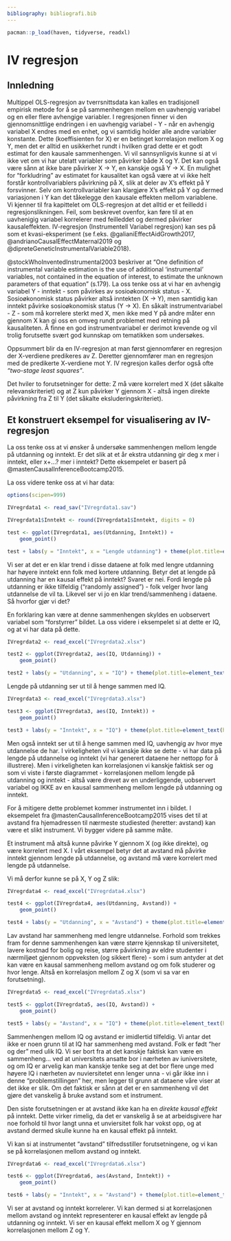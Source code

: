 ```yaml
---
bibliography: bibliografi.bib  
---
```


```r
pacman::p_load(haven, tidyverse, readxl)
```

# IV regresjon

## Innledning

Multippel OLS-regresjon av tverrsnittsdata kan kalles en tradisjonell empirisk metode for å se på sammenhengen mellom en uavhengig variabel og en eller flere avhengige variabler. I regresjonen finner vi den gjennomsnittlige endringen i en uavhengig variabel - Y - når en avhengig variabel X endres med en enhet, og vi samtidig holder alle andre variabler konstante. Dette (koeffisienten for X) er en betinget korrelasjon mellom X og Y, men det er alltid en usikkerhet rundt i hvilken grad dette er et godt estimat for den kausale sammenhengen. Vi vil sannsynligvis kunne si at vi ikke vet om vi har utelatt variabler som påvirker både X og Y. Det kan også være sånn at ikke bare påvirker X -> Y, en kanskje også Y -> X. En mulighet for "forkludring" av estimatet for kausalitet kan også være at vi ikke helt forstår kontrollvariablers påvirkning på X, slik at deler av X's effekt på Y forsvinner. Selv om kontrollvariabler kan klargjøre X's effekt på Y og dermed variasjonen i Y kan det tåkelegge den kausale effekten mellom variablene. Vi kjenner til fra kapittelet om OLS-regresjon at det alltid er et feilledd i regresjonslikningen. Feil, som beskrevet ovenfor, kan føre til at en uavhenigig variabel korrelerer med feilleddet og dermed påvirker kausaleffekten. IV-regresjon (Instrumentell Variabel regresjon) kan ses på som et kvasi-eksperiment (se f.eks. @galianiEffectAidGrowth2017, @andrianoCausalEffectMaternal2019 og @dipreteGeneticInstrumentalVariable2018).

@stockWhoInventedInstrumental2003 beskriver at "One definition of instrumental variable estimation is the use of additional 'instrumental' variables, not contained in the equation of interest, to estimate the unknown parameters of that equation" (s.179). La oss tenke oss at vi har en avhengig variabel Y - inntekt - som påvirkes av sosioøkonomisk status - X. Sosioøkonomisk status påvirker altså inntekten (X -> Y), men samtidig kan inntekt påvirke sosioøkonomisk status (Y -> X). En såkalt instrumentvariabel - Z - som må korrelere sterkt med X, men ikke med Y på andre måter enn gjennom X kan gi oss en omveg rundt problemet med retning på kausaliteten. Å finne en god instrumentvariabel er derimot krevende og vil trolig forutsette svært god kunnskap om tematikken som undersøkes. 

Oppsummert blir da en IV-regresjon at man først gjennomfører en regresjon der X-verdiene predikeres av Z. Deretter gjennomfører man en regresjon med de predikerte X-verdiene mot Y. IV regresjon kalles derfor også ofte *"two-stage least squares"*.

Det hviler to forutsetninger for dette: Z må være korrelert med X (det såkalte relevanskriteriet) og at Z kun påvirker Y gjennom X - altså ingen direkte påvirkning fra Z til Y (det såkalte eksluderingskriteriet). 

## Et konstruert eksempel for visualisering av IV-regresjon

La oss tenke oss at vi ønsker å undersøke sammenhengen mellom lengde på utdanning og inntekt. Er det slik at et år ekstra utdanning gir deg x mer i inntekt, eller x+...? mer i inntekt? Dette eksempelet er basert på @mastenCausalInferenceBootcamp2015.

La oss videre tenke oss at vi har data:

```r

options(scipen=999)

IVregrdata1 <- read_sav("IVregrdata1.sav")

IVregrdata1$Inntekt <- round(IVregrdata1$Inntekt, digits = 0)

test <- ggplot(IVregrdata1, aes(Utdanning, Inntekt)) +
    geom_point()

test + labs(y = "Inntekt", x = "Lengde utdanning") + theme(plot.title=element_text(hjust=0.5))

```

Vi ser at det er en klar trend i disse dataene at folk med lengre utdanning har høyere inntekt enn folk med kortere utdanning. Betyr det at lengde på utdanning har en kausal effekt på inntekt? Svaret er nei. Fordi lengde på utdanning er ikke tilfeldig ("randomly assigned") - folk velger hvor lang utdannelse de vil ta. Likevel ser vi jo en klar trend/sammenheng i dataene. Så hvorfor gjør vi det?

En forklaring kan være at denne sammenhengen skyldes en uobservert variabel som "forstyrrer" bildet. La oss videre i eksempelet si at dette er IQ, og at vi har data på dette.

```r
IVregrdata2 <- read_excel("IVregrdata2.xlsx")

test2 <- ggplot(IVregrdata2, aes(IQ, Utdanning)) +
    geom_point()

test2 + labs(y = "Utdanning", x = "IQ") + theme(plot.title=element_text(hjust=0.5))
```

Lengde på utdanning ser ut til å henge sammen med IQ.

```r
IVregrdata3 <- read_excel("IVregrdata3.xlsx")

test3 <- ggplot(IVregrdata3, aes(IQ, Inntekt)) +
    geom_point()

test3 + labs(y = "Inntekt", x = "IQ") + theme(plot.title=element_text(hjust=0.5))
```

Men også inntekt ser ut til å henge sammen med IQ, uavhengig av hvor mye utdannelse de har. I virkeligheten vil vi kanskje ikke se dette - vi har data på lengde på utdannelse og inntekt (vi har generert dataene her nettopp for å illustrere). Men i virkeligheten kan korrelasjonen vi kanskje faktisk ser og som vi viste i første diagrammet - korrelasjonen mellom lengde på utdanning og inntekt - altså være drevet av en underliggende, uobservert variabel og IKKE av en kausal sammenheng mellom lengde på utdanning og inntekt. 

For å mitigere dette problemet kommer instrumentet inn i bildet. I eksempelet fra @mastenCausalInferenceBootcamp2015 vises det til at avstand fra hjemadressen til nærmeste studiested (heretter: avstand) kan være et slikt instrument. Vi bygger videre på samme måte. 

Et instrument må altså kunne påvirke Y gjennom X (og ikke direkte), og være korrelert med X. I vårt eksempel betyr det at avstand må påvirke inntekt gjennom lengde på utdannelse, og avstand må være korrelert med lengde på utdannelse. 

Vi må derfor kunne se på X, Y og Z slik:

```r
IVregrdata4 <- read_excel("IVregrdata4.xlsx")

test4 <- ggplot(IVregrdata4, aes(Utdanning, Avstand)) +
    geom_point()

test4 + labs(y = "Utdanning", x = "Avstand") + theme(plot.title=element_text(hjust=0.5))
```

Lav avstand har sammenheng med lengre utdannelse. Forhold som trekkes fram for denne sammenhengen kan være større kjennskap til universitetet, lavere kostnad for bolig og reise, større påvirkning av eldre studenter i nærmiljøet gjennom oppveksten (og sikkert flere) - som i sum antyder at det kan være en kausal sammenheng mellom avstand og om folk studerer og hvor lenge. Altså en korrelasjon mellom Z og X (som vi sa var en forutsetning). 

```r
IVregrdata5 <- read_excel("IVregrdata5.xlsx")

test5 <- ggplot(IVregrdata5, aes(IQ, Avstand)) +
    geom_point()

test5 + labs(y = "Avstand", x = "IQ") + theme(plot.title=element_text(hjust=0.5))
```

Sammenhengen mellom IQ og avstand er imidlertid tilfeldig. Vi antar det ikke er noen grunn til at IQ har sammenheng med avstand. Folk er født "her og der" med ulik IQ. Vi ser bort fra at det kanskje faktisk kan være en sammenheng... ved at universitets ansatte bor i nærheten av iuniversitete, og om IQ er arvelig kan man kanskje tenke seg at det bor flere unge med høyere IQ i nærheten av nuviersitetet enn lenger unna - vi går ikke inn i denne "problemstillingen" her, men legger til grunn at dataene våre viser at det ikke er slik. Om det faktisk er sånn at det er en sammenheng vil det gjøre det vanskelig å bruke avstand som et instrument. 

Den siste forutsetningen er at avstand ikke kan ha en *direkte kausal effekt* på inntekt. Dette virker rimelig, da det er vanskelig å se at arbeidsgivere har noe forhold til hvor langt unna et unviersitet folk har vokst opp, og at avstand dermed skulle kunne ha en kausal effekt på inntekt. 

Vi kan si at instrumentet "avstand" tilfredsstiller forutsetningene, og vi kan se på korrelasjonen mellom avstand og inntekt. 

```r
IVregrdata6 <- read_excel("IVregrdata6.xlsx")

test6 <- ggplot(IVregrdata6, aes(Avstand, Inntekt)) +
    geom_point()

test6 + labs(y = "Inntekt", x = "Avstand") + theme(plot.title=element_text(hjust=0.5))
```

Vi ser at avstand og inntekt korrelerer. Vi kan dermed si at korrelasjonen mellom avstand og inntekt representerer en kausal effekt av lengde på utdanning og inntekt. Vi ser en kausal effekt mellom X og Y gjennom korrelasjonen mellom Z og Y. 










